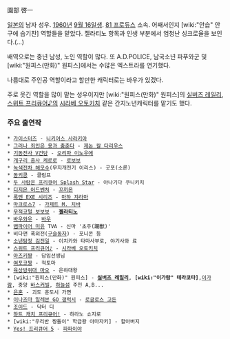 園部 啓一

[[일본]]의 남자 성우. [[1960년]] [[9월 16일]]생. [[81 프로듀스]] 소속. 어째서인지 [wiki:"안습" 안구에 습기찬] 역할들을 맡았다.
젤라티노 항목과 인생 부분에서 엄청난 싱크로율을 보인다.(...)

배역으로는 중년 남성, 노인 역할이 많다. 또 A.D.POLICE, 남국소년 파푸와군 및 [wiki:"원피스(만화)" 원피스]에서는 수많은 엑스트라를 연기했다. 

나름대로 주인공 역할이라고 할만한 캐릭터로는 바우가 있겠다.

주로 웃긴 역할을 많이 맡는 성우이지만 [wiki:"원피스(만화)" 원피스]의 [[실버즈 레일리]], [[스위트 프리큐어♪]]의 [[시라베 오토키치]] 같은 간지노년캐릭터를 맡기도 했다.

=== 주요 출연작 ===
 * [[가이스터즈]] - [[니키어스 사라키아]]
 * [[그러나 죄인은 용과 춤춘다]] - [[제논 칼 다리우스]]
 * [[기동전사 V건담]] - [[오리파 이노우에]]
 * [[개구리 중사 케로로]] - [[로보보]]
 * [[녹색전차 해모수]](무지개전기 이리스) - 굿포(소론)
 * [[동키콩]] - 클럼프
 * [[두 사람은 프리큐어 Splash Star]] - 야나기다 쿠니키치
 * [[디지몬 어드벤처]] - [[꼬끼몬]]
 * [[록맨 EXE 시리즈]] - [[마하 쟈라마]]
 * [[마크로스7]] - [[가제트 M. 치바]]
 * [[무적코털 보보보]] - '''[[젤라티노]]'''
 * [[바우와우]] - [[바우]]
 * [[뱀파이어 미유]] TVA - 신마 '초주(躪獸)'
 * 비다맨 폭외전([[구슬동자]]) - 포니콘 등
 * [[소년탐정 김전일]] - 이치카와 타마사부로, 야기사와 료
 * [[스위트 프리큐어♪]] - [[시라베 오토키치]]
 * [[아즈키쨩]] - 담임선생님
 * [[여포코짱]] - 적토마
 * [[육상방위대 마오]] - 은하대왕
 * [wiki:"원피스(만화)" 원피스] - '''[[실버즈 레일리]]''', '''[wiki:"이가람" 테라코타]''',[[이가람]], 중앙 [[바스커빌]], [[하늘섬]] 주민 A,B...
 * [[은혼]] - 괴도 훈도시 가면
 * [[이나즈마 일레븐 GO 갤럭시]] - [[로글로스 고든]]
 * [[조이드]] - 닥터 디
 * [[하트 캐치 프리큐어!]] - 하라노 쇼지로
 * [wiki:"우리반 짱돌이" 학급왕 야마자키] - 할아버지
 * [[Yes! 프리큐어 5]] - [[파파이야]]
